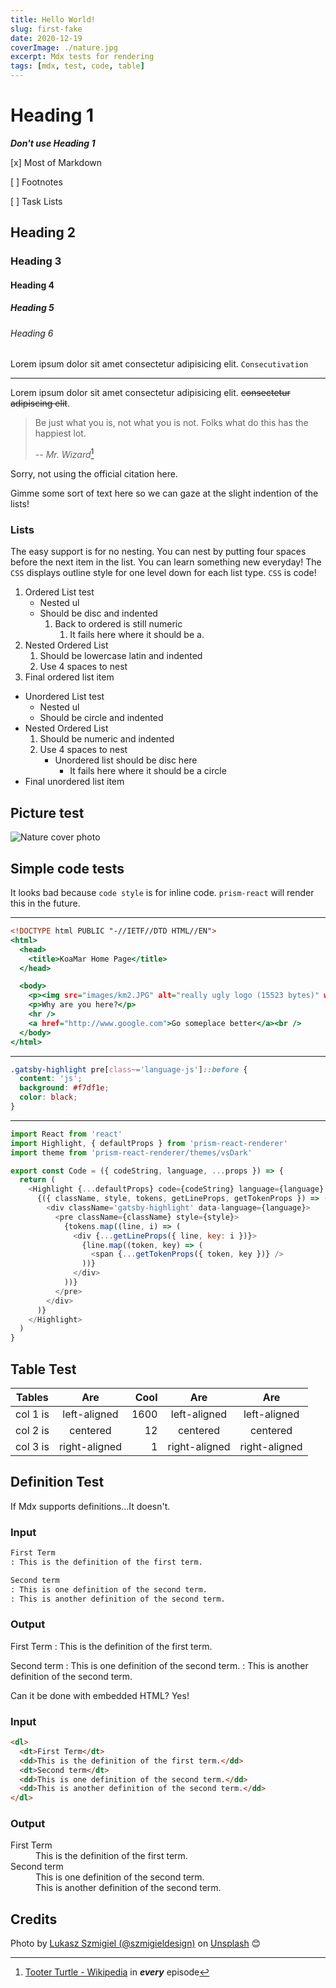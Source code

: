 ```yaml
---
title: Hello World!
slug: first-fake
date: 2020-12-19
coverImage: ./nature.jpg
excerpt: Mdx tests for rendering
tags: [mdx, test, code, table]
---
```


# Heading 1

**_Don't use Heading 1_**

[x] Most of Markdown

[ ] Footnotes

[ ] Task Lists

## Heading 2

### Heading 3

#### Heading 4

##### Heading 5

###### Heading 6

Lorem ipsum dolor sit amet consectetur adipisicing elit. `Consecutivation`

---

Lorem ipsum dolor sit amet consectetur adipisicing elit. ~~consectetur adipiscing elit~~.

> Be just what you is, not what you is not. Folks what do this has the happiest lot.
>
> -- <cite>Mr. Wizard</cite>[^1]

Sorry, not using the official citation here.

[^1]: [Tooter Turtle - Wikipedia](https://en.wikipedia.org/wiki/Tooter_Turtle) in **_every_** episode

Gimme some sort of text here so we can gaze at the slight indention of the lists!

### Lists

The easy support is for no nesting. You can nest by putting four spaces before the next item in the list. You can learn something new everyday! The `CSS` displays outline style for one level down for each list type. `CSS` is code!

1. Ordered List test
   - Nested ul
   - Should be disc and indented
     1. Back to ordered is still numeric
        1. It fails here where it should be a.
2. Nested Ordered List
   1. Should be lowercase latin and indented
   2. Use 4 spaces to nest
3. Final ordered list item

- Unordered List test
  - Nested ul
  - Should be circle and indented
- Nested Ordered List
  1. Should be numeric and indented
  2. Use 4 spaces to nest
     - Unordered list should be disc here
       - It fails here where it should be a circle
- Final unordered list item

## Picture test

![Nature cover photo](./nature.jpg)

## Simple code tests

It looks bad because `code style` is for inline code. `prism-react` will render this in the future.

---

```html:title=/default.html
<!DOCTYPE html PUBLIC "-//IETF//DTD HTML//EN">
<html>
  <head>
    <title>KoaMar Home Page</title>
  </head>

  <body>
    <p><img src="images/km2.JPG" alt="really ugly logo (15523 bytes)" width="269" height="59" /></p>
    <p>Why are you here?</p>
    <hr />
    <a href="http://www.google.com">Go someplace better</a><br />
  </body>
</html>
```

---

```css
.gatsby-highlight pre[class~='language-js']::before {
  content: 'js';
  background: #f7df1e;
  color: black;
}
```

---

```js:title=src/components/Highlight.js
import React from 'react'
import Highlight, { defaultProps } from 'prism-react-renderer'
import theme from 'prism-react-renderer/themes/vsDark'

export const Code = ({ codeString, language, ...props }) => {
  return (
    <Highlight {...defaultProps} code={codeString} language={language} theme={theme}>
      {({ className, style, tokens, getLineProps, getTokenProps }) => (
        <div className='gatsby-highlight' data-language={language}>
          <pre className={className} style={style}>
            {tokens.map((line, i) => (
              <div {...getLineProps({ line, key: i })}>
                {line.map((token, key) => (
                  <span {...getTokenProps({ token, key })} />
                ))}
              </div>
            ))}
          </pre>
        </div>
      )}
    </Highlight>
  )
}
```

## Table Test

| Tables   |      Are      | Cool |      Are      |      Are      |
| -------- | :-----------: | ---: | :-----------: | :-----------: |
| col 1 is | left-aligned  | 1600 | left-aligned  | left-aligned  |
| col 2 is |   centered    |   12 |   centered    |   centered    |
| col 3 is | right-aligned |    1 | right-aligned | right-aligned |

## Definition Test

If Mdx supports definitions...It doesn't.

### Input

```md
First Term
: This is the definition of the first term.

Second term
: This is one definition of the second term.
: This is another definition of the second term.
```

### Output

First Term
: This is the definition of the first term.

Second term
: This is one definition of the second term.
: This is another definition of the second term.

Can it be done with embedded HTML? Yes!

### Input

```html
<dl>
  <dt>First Term</dt>
  <dd>This is the definition of the first term.</dd>
  <dt>Second term</dt>
  <dd>This is one definition of the second term.</dd>
  <dd>This is another definition of the second term.</dd>
</dl>
```

### Output

<dl>
  <dt>First Term</dt>
  <dd>This is the definition of the first term.</dd>
  <dt>Second term</dt>
  <dd>This is one definition of the second term.</dd>
  <dd>This is another definition of the second term.</dd>
</dl>

## Credits

Photo by [Lukasz Szmigiel (@szmigieldesign)](https://unsplash.com/@szmigieldesign?utm_source=unsplash&utm_medium=referral&utm_content=creditCopyText)
on [Unsplash](https://unsplash.com/s/photos/nature?utm_source=unsplash&utm_medium=referral&utm_content=creditCopyText") 😊
